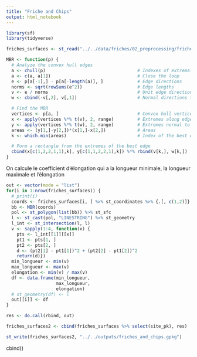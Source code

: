 ```yaml
---
title: "Friche and Chips"
output: html_notebook
---
```


```r
library(sf)
library(tidyverse)
```

```r
friches_surfaces <- st_read("../../data/friches/02_preprocessing/friches_surfaces.gpkg") %>% st_transform(2154)
```

```r
MBR <- function(p) {
  # Analyze the convex hull edges     
  a <- chull(p)                                   # Indexes of extremal points
  a <- c(a, a[1])                                 # Close the loop
  e <- p[a[-1],] - p[a[-length(a)], ]             # Edge directions
  norms <- sqrt(rowSums(e^2))                     # Edge lengths
  v <- e / norms                                  # Unit edge directions
  w <- cbind(-v[,2], v[,1])                       # Normal directions to the edges

  # Find the MBR
  vertices <- p[a, ]                              # Convex hull vertices
  x <- apply(vertices %*% t(v), 2, range)         # Extremes along edges
  y <- apply(vertices %*% t(w), 2, range)         # Extremes normal to edges
  areas <- (y[1,]-y[2,])*(x[1,]-x[2,])            # Areas
  k <- which.min(areas)                           # Index of the best edge (smallest area)

  # Form a rectangle from the extremes of the best edge
  cbind(x[c(1,2,2,1,1),k], y[c(1,1,2,2,1),k]) %*% rbind(v[k,], w[k,])
}
```

On calcule le coefficient d'élongation qui a la longueur minimale, la longueur maximale et l'élongation
```r
out <- vector(mode = "list")
for(i in 1:nrow(friches_surfaces)) {
  # print(i)
  coords <- friches_surfaces[i, ] %>% st_coordinates %>% {.[, c(1,2)]}
  bb <- MBR(coords)
  pol <- st_polygon(list(bb)) %>% st_sfc
  l <- st_cast(pol, "LINESTRING") %>% st_geometry
  l_int <- st_intersection(l, l)
  v <- sapply(1:4, function(x) {
    pts <- l_int[[1]][[x]]
    pt1 <- pts[1, ]
    pt2 <- pts[2, ]
    d <- (pt2[1] - pt1[1])^2 + (pt2[2] - pt1[2])^2
    return(d)})
  min_longueur <- min(v)
  max_longueur <- max(v)
  elongation <- min(v) / max(v)
  df <- data.frame(min_longueur, 
                   max_longueur, 
                   elongation)
  # st_geometry(df) <- l
  out[[i]] <- df
}
```

```r
res <- do.call(rbind, out)
```

```r
friches_surfaces2 <- cbind(friches_surfaces %>% select(site_pk), res)
```

```r
st_write(friches_surfaces2, "../../outputs/friches_and_chips.gpkg")
```





cbind()
